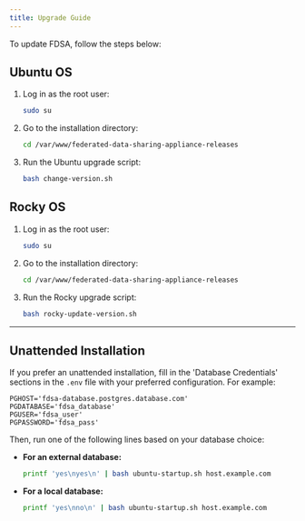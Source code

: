 ```yaml
---
title: Upgrade Guide
---
```


To update FDSA, follow the steps below:

## Ubuntu OS

1. Log in as the root user:
   ```bash
   sudo su
   ```
2. Go to the installation directory:
   ```bash
   cd /var/www/federated-data-sharing-appliance-releases
   ```
3. Run the Ubuntu upgrade script:
   ```bash
   bash change-version.sh
   ```

## Rocky OS

1. Log in as the root user:
   ```bash
   sudo su
   ```
2. Go to the installation directory:
   ```bash
   cd /var/www/federated-data-sharing-appliance-releases
   ```
3. Run the Rocky upgrade script:
   ```bash
   bash rocky-update-version.sh
   ```

---

## Unattended Installation

If you prefer an unattended installation, fill in the 'Database Credentials' sections in the `.env` file with your preferred configuration. For example:

```env
PGHOST='fdsa-database.postgres.database.com'
PGDATABASE='fdsa_database'
PGUSER='fdsa_user'
PGPASSWORD='fdsa_pass'
```

Then, run one of the following lines based on your database choice:

- **For an external database:**
  ```bash
  printf 'yes\nyes\n' | bash ubuntu-startup.sh host.example.com
  ```
- **For a local database:**
  ```bash
  printf 'yes\nno\n' | bash ubuntu-startup.sh host.example.com
  ```